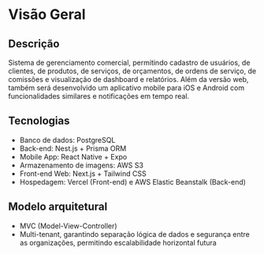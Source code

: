 # Visão Geral

## Descrição

Sistema de gerenciamento comercial, permitindo cadastro de usuários, de clientes, de produtos, de serviços, de orçamentos, de ordens de serviço, de comissões e visualização de dashboard e relatórios. Além da versão web, também será desenvolvido um aplicativo mobile para iOS e Android com funcionalidades similares e notificações em tempo real.

## Tecnologias

- Banco de dados: PostgreSQL
- Back-end: Nest.js + Prisma ORM
- Mobile App: React Native + Expo
- Armazenamento de imagens: AWS S3
- Front-end Web: Next.js + Tailwind CSS
- Hospedagem: Vercel (Front-end) e AWS Elastic Beanstalk (Back-end)

## Modelo arquitetural

- MVC (Model-View-Controller)
- Multi-tenant, garantindo separação lógica de dados e segurança entre as organizações, permitindo escalabilidade horizontal futura
